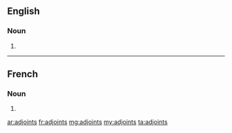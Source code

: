 ==English==

===Noun===
{{head|en|plural}}

# {{plural of|adjoint|lang=en|nocat=1}}

----

==French==

===Noun===
{{head|fr|plural}} {{m-p}}

# {{plural of|adjoint|lang=fr|nocat=1}}

[[ar:adjoints]]
[[fr:adjoints]]
[[mg:adjoints]]
[[my:adjoints]]
[[ta:adjoints]]
